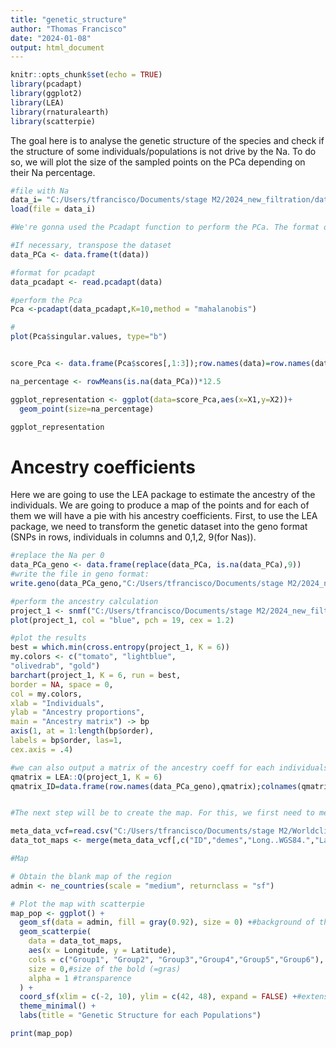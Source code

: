 ```yaml
---
title: "genetic_structure"
author: "Thomas Francisco"
date: "2024-01-08"
output: html_document
---
```


```r
knitr::opts_chunk$set(echo = TRUE)
library(pcadapt)
library(ggplot2)
library(LEA)
library(rnaturalearth)
library(scatterpie)
```

The goal here is to analyse the genetic structure of the species and check if the structure of some individuals/populations is not drive by the Na. To do so, we will plot the size of the sampled points on the PCa depending on their Na percentage.
```r

#file with Na
data_i= "C:/Users/tfrancisco/Documents/stage M2/2024_new_filtration/data.Rdata"
load(file = data_i)

#We're gonna used the Pcadapt function to perform the PCa. The format of the input dataset is: row: SNPs, columns: individuals

#If necessary, transpose the dataset
data_PCa <- data.frame(t(data))

#format for pcadapt
data_pcadapt <- read.pcadapt(data)

#perform the Pca
Pca <-pcadapt(data_pcadapt,K=10,method = "mahalanobis")

#
plot(Pca$singular.values, type="b")


score_Pca <- data.frame(Pca$scores[,1:3]);row.names(data)=row.names(data)

na_percentage <- rowMeans(is.na(data_PCa))*12.5

ggplot_representation <- ggplot(data=score_Pca,aes(x=X1,y=X2))+
  geom_point(size=na_percentage)

ggplot_representation


```

# Ancestry coefficients

Here we are going to use the LEA package to estimate the ancestry of the individuals. We are going to produce a map of the points and for each of them we will have a pie with his ancestry coefficients. 
First, to use the LEA package, we need to transform the genetic dataset into the geno format (SNPs in rows, individuals in columns and 0,1,2, 9(for Nas)). 
```r
#replace the Na per 0 
data_PCa_geno <- data.frame(replace(data_PCa, is.na(data_PCa),9)) 
#write the file in geno format: 
write.geno(data_PCa_geno,"C:/Users/tfrancisco/Documents/stage M2/2024_new_filtration/data_PCa_geno.geno")#here the input of write.geno is a dataset with individuals in rows, snps in columns and Na in 9

#perform the ancestry calculation
project_1 <- snmf("C:/Users/tfrancisco/Documents/stage M2/2024_new_filtration/data_PCa_geno.geno",K=1:10,entropy=T,repetitions=1,project="new")
plot(project_1, col = "blue", pch = 19, cex = 1.2)

#plot the results
best = which.min(cross.entropy(project_1, K = 6))
my.colors <- c("tomato", "lightblue",
"olivedrab", "gold")
barchart(project_1, K = 6, run = best,
border = NA, space = 0,
col = my.colors,
xlab = "Individuals",
ylab = "Ancestry proportions",
main = "Ancestry matrix") -> bp
axis(1, at = 1:length(bp$order),
labels = bp$order, las=1,
cex.axis = .4)

#we can also output a matrix of the ancestry coeff for each individuals
qmatrix = LEA::Q(project_1, K = 6)
qmatrix_ID=data.frame(row.names(data_PCa_geno),qmatrix);colnames(qmatrix_ID)=c("ID","Group1","Group2","Group3","Group4","Group5","Group6")


#The next step will be to create the map. For this, we first need to mean the values at the populations levels, add the coordinates and then plot this on a map.

meta_data_vcf=read.csv("C:/Users/tfrancisco/Documents/stage M2/Worldclim/293_indiv.csv",h=T,sep=";",dec=",")
data_tot_maps <- merge(meta_data_vcf[,c("ID","demes","Long..WGS84.","Lat..WGS84.")],qmatrix_ID,"ID");colnames(data_tot_maps)=c("ID", "Pop","Longitude","Latitude","Group1","Group2","Group3","Group4","Group5","Group6");data_tot_maps$Longitude=as.numeric(data_tot_maps$Longitude);data_tot_maps$Latitude=as.numeric(data_tot_maps$Latitude)

#Map

# Obtain the blank map of the region
admin <- ne_countries(scale = "medium", returnclass = "sf")

# Plot the map with scatterpie
map_pop <- ggplot() + 
  geom_sf(data = admin, fill = gray(0.92), size = 0) +#background of the map
  geom_scatterpie(
    data = data_tot_maps,
    aes(x = Longitude, y = Latitude),
    cols = c("Group1", "Group2", "Group3","Group4","Group5","Group6"), # Adjust columns accordingly
    size = 0,#size of the bold (=gras)
    alpha = 1 #transparence
  ) +
  coord_sf(xlim = c(-2, 10), ylim = c(42, 48), expand = FALSE) +#extension of the map
  theme_minimal() +
  labs(title = "Genetic Structure for each Populations")

print(map_pop)



```


